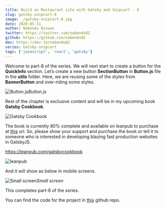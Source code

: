```yaml
---
title: Build an Restaurant site with Gatsby and Snipcart - 8
slug: gatsby-snipcart-8
image: ./gatsby-snipcart-8.jpg
date: 2020-05-11
author: Nabendu Biswas
twitter: https://twitter.com/nabendu82
github: https://github.com/nabendu82
dev: https://dev.to/nabendu82
series: Gatsby-snipcart
tags: ['javascript', 'react', 'gatsby']
---
```


Welcome to part-8 of the series. We will next start to create a button for the **QuickInfo** section. Let’s create a new button **SectionButton** in **Button.js** file in the **utils** folder. Here, we are reusing some of the styles from **BannerButton** and over-riding some styles.

![Button.js](https://res.cloudinary.com/dxkxvfo2o/image/upload/v1589982948/8-restro/1_t8tp7b.png)*Button.js*

Rest of the chapter is exclusive content and will be in my upcoming book **Gatsby Cookbook**.

<div className={styles.image__small}>

![Gatsby Cookbook](https://res.cloudinary.com/dxkxvfo2o/image/upload/v1589892514/Gatsby_rnjo2t.png)

</div>

The book is currently 80% complete and available on leanpub to purchase at [this](https://leanpub.com/gatsbycookbook) url. So, please show your support and purchase the book or tell it to someone who is interested in developing blazing fast production websites in GatsbyJS.

https://leanpub.com/gatsbycookbook

![leanpub](https://res.cloudinary.com/dxkxvfo2o/image/upload/v1591207471/dev30andUp/leanpub_kfrpls.png)

And it will show as below in mobile screens.

![Small screen](https://res.cloudinary.com/dxkxvfo2o/image/upload/v1589982951/8-restro/10_bzsdby.png)*Small screen*

This completes part-8 of the series.

You can find the code for the project in [this](https://github.com/nabendu82/restaurant-gatsby) github repo.
